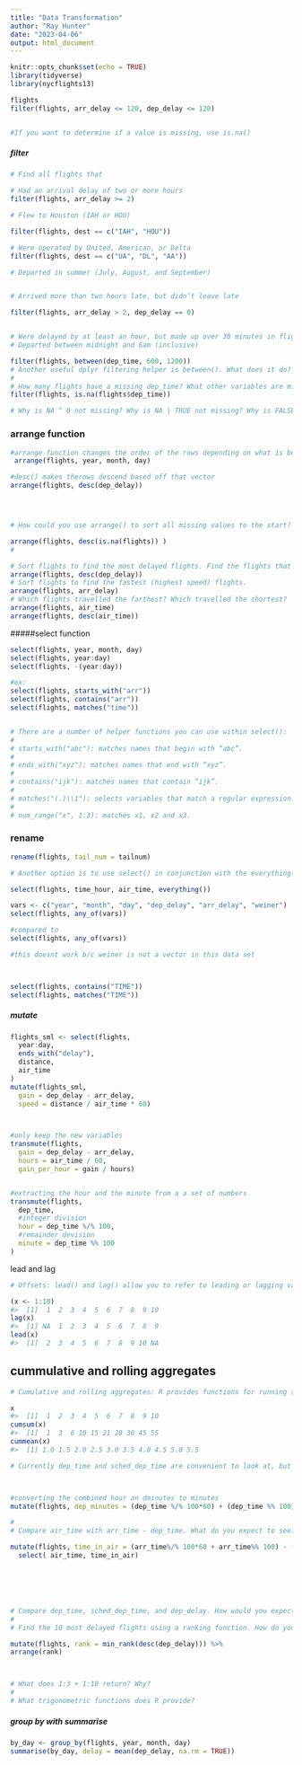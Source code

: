 ```yaml
---
title: "Data Transformation"
author: "Ray Hunter"
date: "2023-04-06"
output: html_document
---
```


```r
knitr::opts_chunk$set(echo = TRUE)
library(tidyverse)
library(nycflights13)
```







```r
flights
filter(flights, arr_delay <= 120, dep_delay <= 120)


#If you want to determine if a value is missing, use is.na()
```

##### filter

```r
# Find all flights that

# Had an arrival delay of two or more hours
filter(flights, arr_delay >= 2)

# Flew to Houston (IAH or HOU)

filter(flights, dest == c("IAH", "HOU"))

# Were operated by United, American, or Delta
filter(flights, dest == c("UA", "DL", "AA"))

# Departed in summer (July, August, and September)


# Arrived more than two hours late, but didn’t leave late

filter(flights, arr_delay > 2, dep_delay == 0)


# Were delayed by at least an hour, but made up over 30 minutes in flight
# Departed between midnight and 6am (inclusive)

filter(flights, between(dep_time, 600, 1200))
# Another useful dplyr filtering helper is between(). What does it do? Can you use it to simplify the code needed to answer the previous challenges?
# 
# How many flights have a missing dep_time? What other variables are missing? What might these rows represent?
filter(flights, is.na(flights$dep_time))

# Why is NA ^ 0 not missing? Why is NA | TRUE not missing? Why is FALSE & NA not missing? Can you figure out the general rule? (NA * 0 is a tricky counterexample!)


```



### arrange function 



```r
#arrange function changes the order of the rows depending on what is being called 
 arrange(flights, year, month, day)

#desc() makes therows descend based off that vector 
arrange(flights, desc(dep_delay))




# How could you use arrange() to sort all missing values to the start? (Hint: use is.na()).

arrange(flights, desc(is.na(flights)) )
# 

# Sort flights to find the most delayed flights. Find the flights that left earliest.
arrange(flights, desc(dep_delay))
# Sort flights to find the fastest (highest speed) flights.
arrange(flights, arr_delay)
# Which flights travelled the farthest? Which travelled the shortest?
arrange(flights, air_time)
arrange(flights, desc(air_time))


```



#####select function

```r
select(flights, year, month, day)
select(flights, year:day)
select(flights, -(year:day))

#ex:
select(flights, starts_with("arr"))
select(flights, contains("arr"))
select(flights, matches("time"))


# There are a number of helper functions you can use within select():
# 
# starts_with("abc"): matches names that begin with “abc”.
# 
# ends_with("xyz"): matches names that end with “xyz”.
# 
# contains("ijk"): matches names that contain “ijk”.
# 
# matches("(.)\\1"): selects variables that match a regular expression. This one matches any variables that contain repeated characters. You’ll learn more about regular expressions in strings.
# 
# num_range("x", 1:3): matches x1, x2 and x3.
```



### rename
```r
rename(flights, tail_num = tailnum)
```


```r
# Another option is to use select() in conjunction with the everything() helper. This is useful if you have a handful of variables you’d like to move to the start of the data frame.

select(flights, time_hour, air_time, everything())

vars <- c("year", "month", "day", "dep_delay", "arr_delay", "weiner")
select(flights, any_of(vars))

#compared to 
select(flights, any_of(vars))

#this doesnt work b/c weiner is not a vector in this data set 



select(flights, contains("TIME"))
select(flights, matches("TIME"))
```




##### mutate 


```r
flights_sml <- select(flights, 
  year:day, 
  ends_with("delay"), 
  distance, 
  air_time
)
mutate(flights_sml,
  gain = dep_delay - arr_delay,
  speed = distance / air_time * 60)



#only keep the new variables 
transmute(flights,
  gain = dep_delay - arr_delay,
  hours = air_time / 60,
  gain_per_hour = gain / hours)


#extracting the hour and the minute from a a set of numbers
transmute(flights,
  dep_time,
  #integer division 
  hour = dep_time %/% 100,
  #remainder devision
  minute = dep_time %% 100
)
```


lead and lag 



```r
# Offsets: lead() and lag() allow you to refer to leading or lagging values. This allows you to compute running differences (e.g. x - lag(x)) or find when values change (x != lag(x)). They are most useful in conjunction with group_by(), which you’ll learn about shortly.

(x <- 1:10)
#>  [1]  1  2  3  4  5  6  7  8  9 10
lag(x)
#>  [1] NA  1  2  3  4  5  6  7  8  9
lead(x)
#>  [1]  2  3  4  5  6  7  8  9 10 NA
```





## cummulative and rolling aggregates

```r

# Cumulative and rolling aggregates: R provides functions for running sums, products, mins and maxes: cumsum(), cumprod(), cummin(), cummax(); and dplyr provides cummean() for cumulative means. If you need rolling aggregates (i.e. a sum computed over a rolling window), try the RcppRoll package.

x
#>  [1]  1  2  3  4  5  6  7  8  9 10
cumsum(x)
#>  [1]  1  3  6 10 15 21 28 36 45 55
cummean(x)
#>  [1] 1.0 1.5 2.0 2.5 3.0 3.5 4.0 4.5 5.0 5.5
```



```r
# Currently dep_time and sched_dep_time are convenient to look at, but hard to compute with because they’re not really continuous numbers. Convert them to a more convenient representation of number of minutes since midnight.



#converting the combined hour an dminutes to minutes 
mutate(flights, dep_minutes = (dep_time %/% 100*60) + (dep_time %% 100)  )

# 
# Compare air_time with arr_time - dep_time. What do you expect to see? What do you see? What do you need to do to fix it?

mutate(flights, time_in_air = (arr_time%/% 100*60 + arr_time%% 100) - (dep_time%/% 100*60 + dep_time%% 100))  %>% 
  select( air_time, time_in_air) 






# Compare dep_time, sched_dep_time, and dep_delay. How would you expect those three numbers to be related?
# 
# Find the 10 most delayed flights using a ranking function. How do you want to handle ties? Carefully read the documentation for min_rank().

mutate(flights, rank = min_rank(desc(dep_delay))) %>% 
arrange(rank)



# What does 1:3 + 1:10 return? Why?
# 
# What trigonometric functions does R provide?
```



##### group by with summarise 

```r
by_day <- group_by(flights, year, month, day)
summarise(by_day, delay = mean(dep_delay, na.rm = TRUE))
```

























































